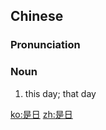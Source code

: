 ==Chinese==
{{zh-forms}}

===Pronunciation===
{{zh-pron
|m=shìrì
|c=si6 jat6
|cat=n
}}

===Noun===
{{zh-noun}}

# {{lb|zh|literary}} this day; that day

[[ko:是日]]
[[zh:是日]]